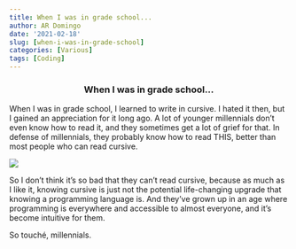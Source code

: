 ```yaml
---
title: When I was in grade school...
author: AR Domingo
date: '2021-02-18'
slug: [when-i-was-in-grade-school]
categories: [Various]
tags: [Coding]
---
```


<center>
### When I was in grade school...
</center>

<span>
When I was in grade school, I learned to write in cursive. I hated it then, but I gained an appreciation for it long ago. A lot of younger millennials don't even know how to read it, and they sometimes get a lot of grief for that. In defense of millennials, they probably know how to read THIS, better than most people who can read cursive.

![](images/coding_image.jpg)

So I don't think it's so bad that they can't read cursive, because as much as I like it, knowing cursive is just not the potential life-changing upgrade that knowing a programming language is. And they've grown up in an age where programming is everywhere and accessible to almost everyone, and it's become intuitive for them.

So touché, millennials.

</span>

